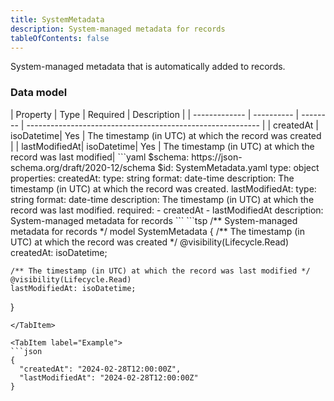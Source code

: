 ```yaml
---
title: SystemMetadata
description: System-managed metadata for records
tableOfContents: false
---
```



System-managed metadata that is automatically added to records.

### Data model

<Tabs>
  <TabItem label="Table">
  | Property       | Type       | Required | Description                                                |
  | ------------- | ---------- | -------- | ---------------------------------------------------------- |
  | createdAt     | isoDatetime| Yes      | The timestamp (in UTC) at which the record was created     |
  | lastModifiedAt| isoDatetime| Yes      | The timestamp (in UTC) at which the record was last modified|
  </TabItem>

  <TabItem label="JSON Schema">
  ```yaml
  $schema: https://json-schema.org/draft/2020-12/schema
  $id: SystemMetadata.yaml
  type: object
  properties:
    createdAt:
      type: string
      format: date-time
      description: The timestamp (in UTC) at which the record was created.
    lastModifiedAt:
      type: string
      format: date-time
      description: The timestamp (in UTC) at which the record was last modified.
  required:
    - createdAt
    - lastModifiedAt
  description: System-managed metadata for records
  ```
  </TabItem>

  <TabItem label="TypeSpec">
  ```tsp
  /** System-managed metadata for records */
  model SystemMetadata {
    /** The timestamp (in UTC) at which the record was created */
    @visibility(Lifecycle.Read)
    createdAt: isoDatetime;

    /** The timestamp (in UTC) at which the record was last modified */
    @visibility(Lifecycle.Read)
    lastModifiedAt: isoDatetime;
  }
  ```
  </TabItem>

  <TabItem label="Example">
  ```json
  {
    "createdAt": "2024-02-28T12:00:00Z",
    "lastModifiedAt": "2024-02-28T12:00:00Z"
  }
  ```
  </TabItem>
</Tabs> 
